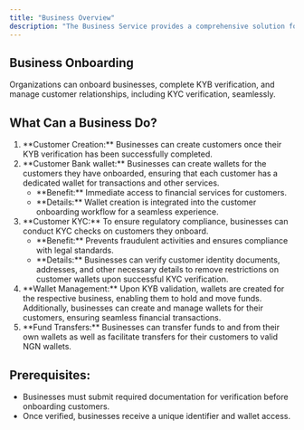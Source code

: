 ```yaml
---
title: "Business Overview"
description: "The Business Service provides a comprehensive solution for organizations to efficiently manage their businesses and customers. This service streamlines business onboarding, customer creation, wallet management, and ensures regulatory compliance through Know Your Business (KYB) and Know Your Customer (KYC) procedures."
---
```


## Business Onboarding

Organizations can onboard businesses, complete KYB verification, and manage customer relationships, including KYC verification, seamlessly.

## What Can a Business Do?

<ol>
	<li>
		**Customer Creation:** Businesses can create customers once their KYB
		verification has been successfully completed.
	</li>
	<li>
		**Customer Bank wallet:** Businesses can create wallets for the customers
		they have onboarded, ensuring that each customer has a dedicated wallet for
		transactions and other services.
		<ul>
			<li>
				**Benefit:** Immediate access to financial services for customers.
			</li>
			<li>
				**Details:** Wallet creation is integrated into the customer onboarding
				workflow for a seamless experience.
			</li>
		</ul>
	</li>
	<li>
		**Customer KYC:** To ensure regulatory compliance, businesses can conduct
		KYC checks on customers they onboard.
		<ul>
			<li>
				**Benefit:** Prevents fraudulent activities and ensures compliance with
				legal standards.
			</li>
			<li>
				**Details:** Businesses can verify customer identity documents, addresses, and other necessary details to remove restrictions on customer wallets upon successful KYC verification.
  		</li>
    	</ul>
    </li>
    <li>
    	**Wallet Management:** Upon KYB validation, wallets are created for the respective business, enabling them to hold and move funds. Additionally, businesses can create and manage wallets for their customers, ensuring seamless financial transactions.
    </li>
    <li>
    	**Fund Transfers:** Businesses can transfer funds to and from their own wallets as well as facilitate transfers for their customers to valid NGN wallets.
    </li>

</ol>

## Prerequisites:

<ul>
	<li>
		Businesses must submit required documentation for verification before
		onboarding customers.
	</li>
	<li>
		Once verified, businesses receive a unique identifier and wallet access.
	</li>
</ul>
